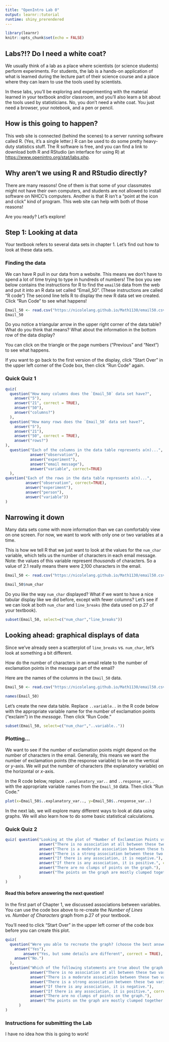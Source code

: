 ```yaml
---
title: "OpenIntro Lab 0"
output: learnr::tutorial
runtime: shiny_prerendered
---
```


```r
library(learnr)
knitr::opts_chunk$set(echo = FALSE)
```


## Labs?!? Do I need a white coat?
We usually think of a lab as a place where scientists (or science students) perform experiments. For students, the lab is a hands-on application of what is learned during the lecture part of their science course and a place where they can learn to use the tools used by scientists. 

In these labs, you'll be exploring and experimenting with the material learned in your textbook and/or classroom, and you'll also learn a bit about the tools used by statisticians. No, you don't need a white coat. You just need a browser, your notebook, and a pen or pencil.

## How is this going to happen?
This web site is connected (behind the scenes) to a server running software called R. (Yes, it's a single letter.) R can be used to do some pretty heavy-duty statistics stuff. The R software is free, and you can find a link to download both R and RStudio (an interface for using R) at <https://www.openintro.org/stat/labs.php>.

## Why aren't we using R and RStudio directly?
There are many reasons! One of them is that some of your classmates might not have their own computers, and students are not allowed to install software on NHCC's computers. Another is that R isn't a "point at the icon and click" kind of program. This web site can help with both of those reasons!

Are you ready? Let's explore!


## Step 1: Looking at data
Your textbook refers to several data sets in chapter 1. Let's find out how to look at these data sets.

### Finding the data 


We can have R pull in our data from a website. This means we don't have to spend a lot of time trying to type in hundreds of numbers! The box you see below contains the instructions for R to find the `email50` data from the web and put it into an R data set called "Email_50". (These instructions are called "R code")
The second line tells R to display the new R data set we created.
Click "Run Code" to see what happens!

```r
Email_50 <- read.csv("https://nicolelang.github.io/Math1130/email50.csv")
Email_50

```

Do you notice a triangular arrow in the upper right corner of the data table? What do you think that means? What about the information in the bottom row of the data display?

You can click on the triangle or the page numbers ("Previous" and "Next") to see what happens.

If you want to go back to the first version of the display, click "Start Over" in the upper left corner of the Code box, then click "Run Code" again.

### Quick Quiz 1
```r
quiz(
  question("How many columns does the `Email_50` data set have?",
    answer("5"),
    answer("21", correct = TRUE),
    answer("50"),
    answer("columns?")
  ),
  question("How many rows does the `Email_50` data set have?",
    answer("5"),
    answer("21"),
    answer("50", correct = TRUE),
    answer("rows?")
),
  question("Each of the columns in the data table represents a(n)...",
           answer("observation"),
           answer("experiment"),
           answer("email message"),
           answer("variable", correct=TRUE)
  ),
question("Each of the rows in the data table represents a(n)...",
         answer("observation", correct=TRUE),
         answer("experiment"),
         answer("person"),
         answer("variable"))
)
```


## Narrowing it down

Many data sets come with more information than we can comfortably view on one screen. For now, we want to work with only one or two variables at a time.

This is how we tell R that we just want to look at the values for the `num_char` variable, which tells us the number of characters in each email message. 
Note: the values of this variable represent *thousands* of characters. So a value of 2.1 really means there were 2,100 characters in the email.

```r
Email_50 <- read.csv("https://nicolelang.github.io/Math1130/email50.csv")
```

```r
Email_50$num_char
```

Do you like the way `num_char` displayed?
What if we want to have a nice tabular display like we did before, except with fewer columns? Let's see if we can look at both `num_char` and `line_breaks` (the data used on p.27 of your textbook).

```r
subset(Email_50, select=c("num_char","line_breaks"))
```

## Looking ahead: graphical displays of data
Since we've already seen a scatterplot of `line_breaks` vs. `num_char`, let's look at something a bit different.

How do the number of characters in an email relate to the number of exclamation points in the message part of the email?

Here are the names of the columns in the `Email_50` data.
```r
Email_50 <- read.csv("https://nicolelang.github.io/Math1130/email50.csv")
```

```r
names(Email_50)
```

Let's create the new data table. Replace `..variable..` in the R code below with the appropriate variable name for the number of exclamation points ("exclaim") in the *message*. Then click "Run Code."


```r
subset(Email_50, select=c("num_char","..variable.."))
```

### Plotting...
We want to see if the number of exclamation points might depend on the number of characters in the email. Generally, this means we want the number of exclamation points (the response variable) to be on the vertical or $y$-axis. We will put the number of characters (the explanatory variable) on the horizontal or $x$-axis.

In the R code below, replace `..explanatory_var..` and `..response_var..` with the appropriate variable names from the `Email_50` data. Then click "Run Code."

```r
plot(x=Email_50$..explanatory_var.., y=Email_50$..response_var..)

```

In the next lab, we will explore many different ways to look at data using graphs. We will also learn how to do some basic statistical calculations.


### Quick Quiz 2
```r
quiz( question("Looking at the plot of *Number of Exclamation Points vs Number of Characters*, which of the following are true? (check all that apply)",
               answer("There is no association at all between these two variables."),
               answer("There is a moderate association between these two variables.", correct=TRUE),
               answer("There is a strong association between these two variables"),
               answer("If there is any association, it is negative."),
               answer("If there is any association, it is positive.", correct=TRUE),
               answer("There are no clumps of points on the graph."),
               answer("The points on the graph are mostly clumped together.", correct=TRUE)
      )
)
```

#### Read this before answering the next question!
In the first part of Chapter 1, we discussed associations between variables. You can use the code box above to re-create the *Number of Lines vs. Number of Characters* graph from p.27 of your textbook.

You'll need to click "Start Over" in the upper left corner of the code box before you can create this plot.


```r
quiz(
  question("Were you able to recreate the graph? (choose the best answer)",
    answer("Yes"),
        answer("Yes, but some details are different", correct = TRUE),
    answer("No.")
  ),
  question("Which of the following statements are true about the graph of *Number of Lines vs. Number of Characters*? (check all that apply)",
           answer("There is no association at all between these two variables."),
           answer("There is a moderate association between these two variables."),
           answer("There is a strong association between these two variables.", correct=TRUE),
           answer("If there is any association, it is negative."),  
           answer("If there is any association, it is positive.", correct=TRUE),
           answer("There are no clumps of points on the graph."),
           answer("The points on the graph are mostly clumped together.", correct=TRUE)
      )
)
```

### Instructions for submitting the Lab
I have no idea how this is going to work!